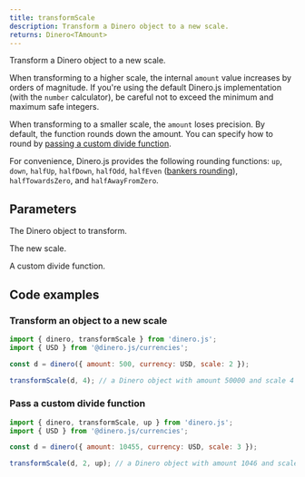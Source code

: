 ```yaml
---
title: transformScale
description: Transform a Dinero object to a new scale.
returns: Dinero<TAmount>
---
```


Transform a Dinero object to a new scale.

When transforming to a higher scale, the internal `amount` value increases by orders of magnitude. If you're using the default Dinero.js implementation (with the `number` calculator), be careful not to exceed the minimum and maximum safe integers.

When transforming to a smaller scale, the `amount` loses precision. By default, the function rounds down the amount. You can specify how to round by [passing a custom divide function](#pass-a-custom-divide-function).

For convenience, Dinero.js provides the following rounding functions: `up`, `down`, `halfUp`, `halfDown`, `halfOdd`, `halfEven` ([bankers rounding](https://wiki.c2.com/?BankersRounding)), `halfTowardsZero`, and `halfAwayFromZero`.

## Parameters

<Parameters>

<Parameter name="dineroObject" type="Dinero<TAmount>" required={true}>

The Dinero object to transform.

</Parameter>

<Parameter name="newScale" type="TAmount" required={true}>

The new scale.

</Parameter>

<Parameter name="divide" type="DivideOperation" required={false}>

A custom divide function.

</Parameter>

</Parameters>

## Code examples

### Transform an object to a new scale

```js
import { dinero, transformScale } from 'dinero.js';
import { USD } from '@dinero.js/currencies';

const d = dinero({ amount: 500, currency: USD, scale: 2 });

transformScale(d, 4); // a Dinero object with amount 50000 and scale 4
```

### Pass a custom divide function

```js
import { dinero, transformScale, up } from 'dinero.js';
import { USD } from '@dinero.js/currencies';

const d = dinero({ amount: 10455, currency: USD, scale: 3 });

transformScale(d, 2, up); // a Dinero object with amount 1046 and scale 2
```
